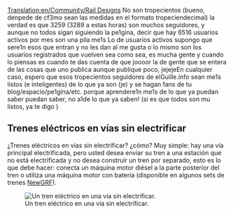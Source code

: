 [[Translation:en/Community/Rail Designs]]
{{es/Manual/Tabla de contenido}}
No son  tropecientos  (bueno, denpede de cf3mo sean las medidas en el formato tropeciendecimal) la verdad es que 3259 (3289 a estas horas) son muchos seguidores, y aunque no todos  sigan siguiendo  la pe1gina, decir que hay 6516 usuarios activos por mes  son una pila me1s Lo de usuarios activos supongo que sere1n esos que entran y no les dan al  me gusta  o lo mismo son los usuarios registrados que vuelven  sea como sea, es mucha gente y cuando lo piensas es cuando te das cuenta de que  joooor la de gente que se entera de las cosas que uno publica  aunque publique poco, jejejeEn cualquier caso, espero que esos  tropecientos  seguidores de elGuille.info sean me1s listos (e inteligentes) de lo que ya son (je) y se hagan fans de tu blog/espacio/pe1gina/etc. porque aprendere1n me1s de lo que ya puedan saber  puedan saber, no  a1de lo que ya saben! (si es que todos son mu listos, ya te digo   )

==Trenes eléctricos en vías sin electrificar==
¿Trenes eléctricos en vías sin electrificar? ¿cómo? Muy simple: hay una vía principal electrificada, pero usted desea enviar su tren a una estación que no está electrificada y no desea construir un tren por separado, esto es lo que debe hacer: conecta un máquina motor diésel a la parte posterior del tren o utiliza una máquina motor con batería (disponible en algunos sets de trenes [[es/Manual/NewGRF|NewGRF]]).

[[File:en/Community/Snapshot7.png|frame|center|Un tren eléctrico en una vía sin electrificar.]]